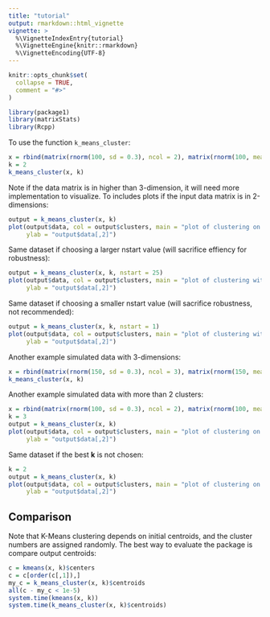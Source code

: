 ```yaml
---
title: "tutorial"
output: rmarkdown::html_vignette
vignette: >
  %\VignetteIndexEntry{tutorial}
  %\VignetteEngine{knitr::rmarkdown}
  %\VignetteEncoding{UTF-8}
---
```


```r
knitr::opts_chunk$set(
  collapse = TRUE,
  comment = "#>"
)
```

```r
library(package1)
library(matrixStats)
library(Rcpp)
```

To use the function `k_means_cluster`:

```r
x = rbind(matrix(rnorm(100, sd = 0.3), ncol = 2), matrix(rnorm(100, mean = 1, sd = 0.3), ncol = 2))
k = 2
k_means_cluster(x, k)
```



Note if the data matrix is in higher than 3-dimension, it will need more implementation to visualize.
To includes plots if the input data matrix is in 2-dimensions:

```r
output = k_means_cluster(x, k)
plot(output$data, col = output$clusters, main = "plot of clustering on data", xlab = "output$data[,1]", 
     ylab = "output$data[,2]")
```

Same dataset if choosing a larger nstart value (will sacrifice effiency for robustness):
```r
output = k_means_cluster(x, k, nstart = 25)
plot(output$data, col = output$clusters, main = "plot of clustering with large nstart on data", xlab = "output$data[,1]", 
     ylab = "output$data[,2]")
```

Same dataset if choosing a smaller nstart value (will sacrifice robustness, not recommended):

```r
output = k_means_cluster(x, k, nstart = 1)
plot(output$data, col = output$clusters, main = "plot of clustering with small nstart on data", xlab = "output$data[,1]", 
     ylab = "output$data[,2]")
```

Another example simulated data with 3-dimensions:

```r
x = rbind(matrix(rnorm(150, sd = 0.3), ncol = 3), matrix(rnorm(150, mean = 1, sd = 0.3), ncol = 3))
k_means_cluster(x, k)
```

Another example simulated data with more than 2 clusters:
```r
x = rbind(matrix(rnorm(100, sd = 0.3), ncol = 2), matrix(rnorm(100, mean = 1, sd = 0.3), ncol = 2), matrix(rnorm(100, mean = 2, sd = 0.3), ncol = 2))
k = 3
output = k_means_cluster(x, k)
plot(output$data, col = output$clusters, main = "plot of clustering on data", xlab = "output$data[,1]", 
     ylab = "output$data[,2]")
```

Same dataset if the best **k** is not chosen:
```r
k = 2
output = k_means_cluster(x, k)
plot(output$data, col = output$clusters, main = "plot of clustering on data", xlab = "output$data[,1]", 
     ylab = "output$data[,2]")
```

## Comparison

Note that K-Means clustering depends on initial centroids, and the cluster numbers are assigned randomly. The best way to evaluate the package is compare output centroids:

```r
c = kmeans(x, k)$centers
c = c[order(c[,1]),]
my_c = k_means_cluster(x, k)$centroids
all(c - my_c < 1e-5)
system.time(kmeans(x, k))
system.time(k_means_cluster(x, k)$centroids)
```
